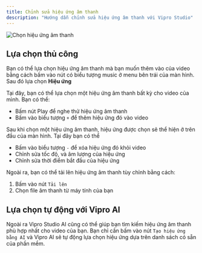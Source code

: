 ```yaml
---
title: Chỉnh sửa hiệu ứng âm thanh
description: "Hướng dẫn chỉnh sửa hiệu ứng âm thanh với Vipro Studio"
---
```


<img
  src="/images/usage/video-editor/audio-effect.jpeg"
  alt="Chọn hiệu ứng âm thanh"
  className="rounded-lg"
/>

## Lựa chọn thủ công

Bạn có thể lựa chọn hiệu ứng âm thanh mà bạn muốn thêm vào của video bằng cách bấm vào nút có biểu tượng music ở menu bên trái của màn hình. Sau đó lựa chọn **Hiệu ứng**

Tại đây, bạn có thể lựa chọn một hiệu ứng âm thanh bất kỳ cho video của mình. Bạn có thể:

- Bấm nút Play để nghe thử hiệu ứng âm thanh
- Bấm vào biểu tượng `+` để thêm hiệu ứng đó vào video

Sau khi chọn một hiệu ứng âm thanh, hiệu ứng được chọn sẽ thể hiện ở trên đầu của màn hình. Tại đây bạn có thể

- Bấm vào biểu tượng `-` để xóa hiệu ứng đó khỏi video
- Chỉnh sửa tốc độ, và âm lượng của hiệu ứng
- Chỉnh sửa thời điểm bắt đầu của hiệu ứng

Ngoài ra, bạn có thể tải lên hiệu ứng âm thanh tùy chỉnh bằng cách:

1. Bấm vào nút `Tải lên`
2. Chọn file âm thanh từ máy tính của bạn

## Lựa chọn tự động với Vipro AI

Ngoài ra Vipro Studio AI cũng có thể giúp bạn tìm kiếm hiệu ứng âm thanh phù hợp nhất cho video của bạn. Bạn chỉ cần bấm vào nút
`Tạo hiệu ứng bằng AI` và Vipro AI sẽ tự động lựa chọn hiệu ứng dựa trên danh sách có sẵn của phần mềm.
